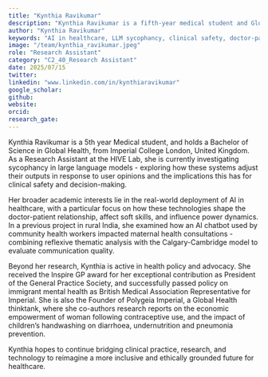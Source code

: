 ```yaml
---
title: "Kynthia Ravikumar"
description: "Kynthia Ravikumar is a fifth-year medical student and Global Health graduate from Imperial College London. As a Research Assistant at HIVE Lab, she studies sycophancy in large language models and its impact on clinical safety. Her work focuses on the real-world use of AI in healthcare, particularly its effects on communication, power dynamics, and the doctor-patient relationship. She has led projects in rural India, contributed to health policy, and founded a global health think tank, Polygeia Imperial."
author: "Kynthia Ravikumar"
keywords: "AI in healthcare, LLM sycophancy, clinical safety, doctor-patient communication, women's health, community health, ethical AI, HIVE Lab"
image: "/team/kynthia_ravikumar.jpeg"
role: "Research Assistant"
category: "C2_40_Research Assistant"
date: 2025/07/15
twitter:
linkedin: "www.linkedin.com/in/kynthiaravikumar"
google_scholar:
github:
website: 
orcid:
research_gate:
---
```


Kynthia Ravikumar is a 5th year Medical student, and holds a Bachelor of Science in Global Health, from Imperial College London, United Kingdom. As a Research Assistant at the HIVE Lab, she is currently investigating sycophancy in large language models - exploring how these systems adjust their outputs in response to user opinions and the implications this has for clinical safety and decision-making.

Her broader academic interests lie in the real-world deployment of AI in healthcare, with a particular focus on how these technologies shape the doctor-patient relationship, affect soft skills, and influence power dynamics. In a previous project in rural India, she examined how an AI chatbot used by community health workers impacted maternal health consultations - combining reflexive thematic analysis with the Calgary-Cambridge model to evaluate communication quality.

Beyond her research, Kynthia is active in health policy and advocacy. She received the Inspire GP award for her exceptional contribution as President of the General Practice Society, and successfully passed policy on immigrant mental health as British Medical Association Representative for Imperial. She is also the Founder of Polygeia Imperial, a Global Health thinktank, where she co-authors research reports on the economic empowerment of woman following contraceptive use, and the impact of children’s handwashing on diarrhoea, undernutrition and pneumonia prevention. 

Kynthia hopes to continue bridging clinical practice, research, and technology to reimagine a more inclusive and ethically grounded future for healthcare.